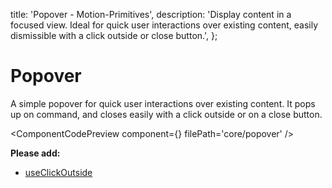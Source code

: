   title: 'Popover - Motion-Primitives',
  description:
    'Display content in a focused view. Ideal for quick user interactions over existing content, easily dismissible with a click outside or close button.',
};


# Popover

A simple popover for quick user interactions over existing content. It pops up on command, and closes easily with a click outside or on a close button.

<ComponentCodePreview component={<Popover />} filePath='core/popover' />

**Please add:**

- [useClickOutside](https://github.com/ibelick/motion-primitives/blob/main/hooks/useClickOutside.tsx)
